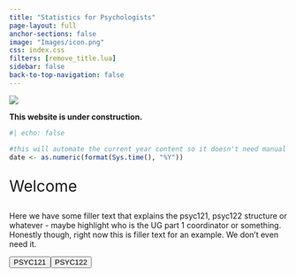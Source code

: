 ```yaml
---
title: "Statistics for Psychologists"
page-layout: full
anchor-sections: false
image: "Images/icon.png"
css: index.css
filters: [remove_title.lua]
sidebar: false
back-to-top-navigation: false
---
```


![](Images/LUPsychology.svg){fig-alt="University Logo" fig-align="center"}

::: callout-warning
**This website is under construction.**
:::

```r
#| echo: false

#this will automate the current year content so it doesn't need manual changing each year
date <- as.numeric(format(Sys.time(), "%Y"))
```

::: {.div style="font-size:2em;"}
Welcome
:::

Here we have some filler text that explains the psyc121, psyc122 structure or whatever - maybe highlight who is the UG part 1 coordinator or something. Honestly though, right now this is filler text for an example. We don't even need it.

```{=html}

<div class="container">
  <div class="row" style="display:flex;">
    <a href="https://m1v0.github.io/">
      <button type="button" class="btn btn-landing btn-lg btn-block">PSYC121</button>
    </a>
    <a href="https://m1v0.github.io/year_1/">
      <button type="button" class="btn btn-landing btn-lg btn-block">PSYC122</button>
    </a>
  </div>
</div>
```
